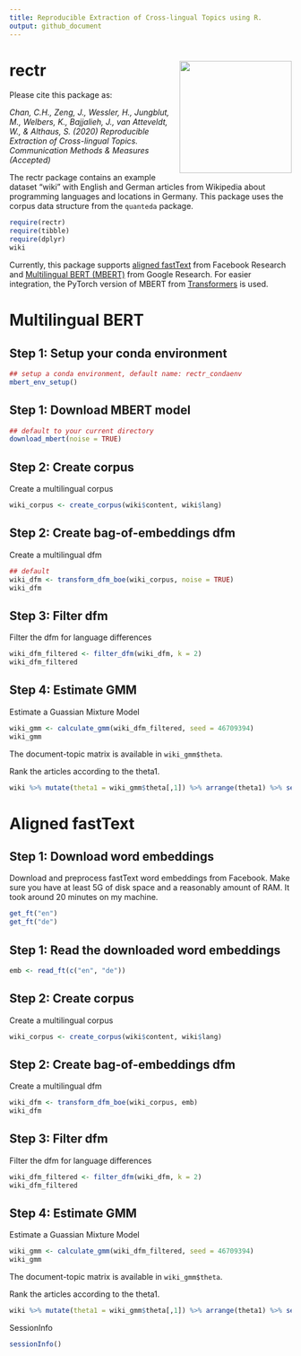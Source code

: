 ```yaml
---
title: Reproducible Extraction of Cross-lingual Topics using R.
output: github_document
---
```


# rectr <img src="man/figures/rectr_logo.png" align="right" height="200" />

Please cite this package as:

*Chan, C.H., Zeng, J., Wessler, H., Jungblut, M., Welbers, K., Bajjalieh, J., van Atteveldt, W., & Althaus, S. (2020) Reproducible Extraction of Cross-lingual Topics. Communication Methods & Measures (Accepted)*

The rectr package contains an example dataset "wiki" with English and German articles from Wikipedia about programming languages and locations in Germany. This package uses the corpus data structure from the `quanteda` package.

```r
require(rectr)
require(tibble)
require(dplyr)
wiki
```

Currently, this package supports [aligned fastText](https://github.com/facebookresearch/fastText/tree/master/alignment) from Facebook Research and [Multilingual BERT (MBERT)](https://github.com/google-research/bert/blob/master/multilingual.md) from Google Research. For easier integration, the PyTorch version of MBERT from [Transformers](https://github.com/huggingface/transformers) is used.

# Multilingual BERT

## Step 1: Setup your conda environment

```r
## setup a conda environment, default name: rectr_condaenv
mbert_env_setup()
```

## Step 1: Download MBERT model

```r
## default to your current directory
download_mbert(noise = TRUE)
```

## Step 2: Create corpus

Create a multilingual corpus

```r
wiki_corpus <- create_corpus(wiki$content, wiki$lang)
```

## Step 2: Create bag-of-embeddings dfm

Create a multilingual dfm

```r
## default
wiki_dfm <- transform_dfm_boe(wiki_corpus, noise = TRUE)
wiki_dfm
```

## Step 3: Filter dfm

Filter the dfm for language differences

```r
wiki_dfm_filtered <- filter_dfm(wiki_dfm, k = 2)
wiki_dfm_filtered
```

## Step 4: Estimate GMM

Estimate a Guassian Mixture Model

```r
wiki_gmm <- calculate_gmm(wiki_dfm_filtered, seed = 46709394)
wiki_gmm
```

The document-topic matrix is available in `wiki_gmm$theta`.

Rank the articles according to the theta1.

```r
wiki %>% mutate(theta1 = wiki_gmm$theta[,1]) %>% arrange(theta1) %>% select(title, lang, theta1) %>% print(n = 400)
```

# Aligned fastText

## Step 1: Download word embeddings

Download and preprocess fastText word embeddings from Facebook. Make sure you have at least 5G of disk space and a reasonably amount of RAM. It took around 20 minutes on my machine.

```r
get_ft("en")
get_ft("de")
```

## Step 1: Read the downloaded word embeddings

```r
emb <- read_ft(c("en", "de"))
```

## Step 2: Create corpus

Create a multilingual corpus

```r
wiki_corpus <- create_corpus(wiki$content, wiki$lang)
```

## Step 2: Create bag-of-embeddings dfm

Create a multilingual dfm

```r
wiki_dfm <- transform_dfm_boe(wiki_corpus, emb)
wiki_dfm
```

## Step 3: Filter dfm

Filter the dfm for language differences

```r
wiki_dfm_filtered <- filter_dfm(wiki_dfm, k = 2)
wiki_dfm_filtered
```

## Step 4: Estimate GMM

Estimate a Guassian Mixture Model

```r
wiki_gmm <- calculate_gmm(wiki_dfm_filtered, seed = 46709394)
wiki_gmm
```

The document-topic matrix is available in `wiki_gmm$theta`.

Rank the articles according to the theta1.

```r
wiki %>% mutate(theta1 = wiki_gmm$theta[,1]) %>% arrange(theta1) %>% select(title, lang, theta1) %>% print(n = 400)
```



SessionInfo

```r
sessionInfo()
```
